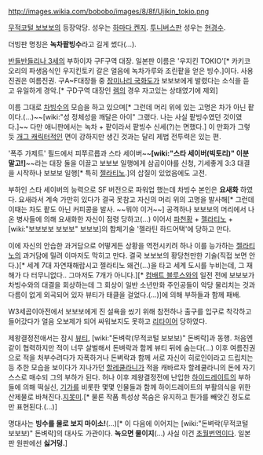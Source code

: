 http://images.wikia.com/bobobo/images/8/8f/Ujikin_tokio.png

[[무적코털 보보보]]의 등장악당. 성우는 [[하마다 켄지]]. [[투니버스]]판 성우는 [[현경수]].

더빙판 명칭은 '''녹차팥빙수'''라고 길게 썼다(…).

[[반들반들리나 3세]]의 부하이자 구F구역 대장. 일본판 이름은 '우지킨 TOKIO'[* 카키코오리의 파생음식인 우지킨토키 갈은 얼음에 녹차가루와 조린팥을 얻은 빙수.]이다. 사용 진권은 여름진권. 구A~F대장들 중 [[장미나리 국화도]]가 보보보에게 발렸다는 소식을 듣고 유일하게 경악.[* 구D구역 대장인 [[렘]]의 경우 자고있는 상태였기에 제외]

이름 그대로 [[차]][[빙수]]의 모습을 하고 있으며[* 그런데 머리 위에 있는 고명은 차가 아닌 팥이다.(...)~~[wiki:"성 정체성을 깨달은 아이" 그랬다. 나는 사실 팥빙수였던 것이였다.]~~ 다만 애니판에서는 녹차 + 팥이라서 팥빙수 신세(?)는 면했다.] 이 만화가 그렇듯 [[개그 캐릭터]]적인 면이 강하지만 생긴 것과는 달리 제법 전투력은 있는 편.

'폭주 가제트' 필드에서 피쭈르릅과 스타 세이버~~'''[wiki:"스타 세이버(빅토리)" 이분 말고!]'''~~라는 대장 둘을 이끌고 보보보 일행에게 삼곱이야를 신청, 기세좋게 3:3 대결을 시작하나 보보보 일행[* 특히 [[젤라티노]].]의 삽질이 있었음에도 고전. 

부하인 스타 세이버의 능력으로 SF 버전으로 파워업 했는데 차빙수 본인은 '''요새화''' 하였다. 요새라서 계속 가만히 있다가 결국 못참고 자신의 머리 위의 고명을 발사해[* 그런데 이때는 차도 팥도 아닌 커피콩을 발사. ~~뭐야 이거~~] 공격하나 보보보의 머리에서 나온 병사들에 의해 요새화한 자신이 점령 당하고(...) 이어서 [[파천황]] + [[젤라티노]] + [wiki:"보보보보 보보보" 보보보]의 합체기술 '젤라틴 하드어택'에 당하고 만다.

이에 자신의 안습한 과거담으로 어떻게든 상황을 역전시키려 하나 이를 능가하는 [[젤라티노]]의 과거담에 밀려 이마저도 막히고 만다. 결국 보보보의 황당천만한 기술(직접 보면 안다.)[* 세계 7대 자연재해랍시고 젤라티노 왜건(...)을 타고 세계 도시를 누비는데, 그 재해가 다 터무니없다.. 그마저도 7개가 아니다.][* [[컴배트 블루스]]와의 일전 전에 보보보가 차빙수와의 대결을 회상하는데 그 회상이 일반 소년만화 주인공들이 악당 물리치는 것과 다름이 없게 외곡되어 있자 뷰티가 태클을 걸었다.(...)]에 의해 부하들과 함께 패배.

W3세곱이아전에서 보보보에게 진 설욕을 씼기 위해 참전하나 출구를 입구로 착각하고 들어갔다가 얼음 오보제가 되어 싸워보지도 못하고 [[리타이어]] 당하였다.

제왕결정전애서는 잠시 [[뷰티]], [wiki:"돈벼락(무적코털 보보보)" 돈벼락]과 동행. 처음엔 같이 협력하지만 적이 너무 살벌해서 돈벼락과 함께 뷰티 뒤에 숨는다(...) 이후 여름진권으로 적을 처부수려다가 자폭하거나 돈벼락과 함께 서로 자신이 히로인이라고 드립치는 등 추한 모습을 보이다가 지나가던 [[할레쿨라니]]가 적을 캐바르자 할레쿨라니의 돈에 자기 스스로 매수되 그의 부하가 된다. 허나 이후 제왕결정전에 난입한 [[하이드레이트]]의 부하들에 의해 떡실신, [[기가]]를 비롯한 몇몇 인물들과 함께 하이드레이트의 부활의식을 위한 산제물로 바쳐진다.[[지못미]].[* 물론 작품 특성상 목숨은 유지하고 뭔가를 빼앗긴 정도로만 표현된다.(...)]

명대사는 '''빙수를 물로 보지 마이소!'''(...)[* 이 다음에 이어지는 [wiki:"돈벼락(무적코털 보보보)" 돈벼락]의 대사도 가관이다. '''녹으면 물이지'''(...) 사실 이건 [[초월번역]]이다. 일본판 원판에선 '''싫거덩.''']

